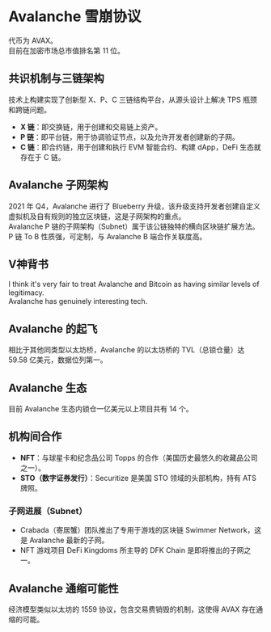 # Avalanche 雪崩协议

代币为 AVAX。  
目前在加密市场总市值排名第 11 位。

## 共识机制与三链架构

技术上构建实现了创新型 X、P、C 三链结构平台，从源头设计上解决 TPS 瓶颈和跨链问题。  
- **X 链**：即交换链，用于创建和交易链上资产。  
- **P 链**：即平台链，用于协调验证节点，以及允许开发者创建新的子网。  
- **C 链**：即合约链，用于创建和执行 EVM 智能合约、构建 dApp，DeFi 生态就存在于 C 链。

## Avalanche 子网架构

2021 年 Q4，Avalanche 进行了 Blueberry 升级，该升级支持开发者创建自定义虚拟机及自有规则的独立区块链，这是子网架构的重点。  
Avalanche P 链的子网架构（Subnet）属于该公链独特的横向区块链扩展方法。P 链 To B 性质强，可定制，与 Avalanche B 端合作关联度高。

## V神背书

I think it's very fair to treat Avalanche and Bitcoin as having similar levels of legitimacy.  
Avalanche has genuinely interesting tech.

## Avalanche 的起飞

相比于其他同类型以太坊桥，Avalanche 的以太坊桥的 TVL（总锁仓量）达 59.58 亿美元，数据位列第一。

## Avalanche 生态

目前 Avalanche 生态内锁仓一亿美元以上项目共有 14 个。

## 机构间合作

- **NFT**：与球星卡和纪念品公司 Topps 的合作（美国历史最悠久的收藏品公司之一）。  
- **STO（数字证券发行）**：Securitize 是美国 STO 领域的头部机构，持有 ATS 牌照。  

### 子网进展（Subnet）

- Crabada（寄居蟹）团队推出了专用于游戏的区块链 Swimmer Network，这是 Avalanche 最新的子网。  
- NFT 游戏项目 DeFi Kingdoms 所主导的 DFK Chain 是即将推出的子网之一。

## Avalanche 通缩可能性

经济模型类似以太坊的 1559 协议，包含交易费销毁的机制，这使得 AVAX 存在通缩的可能。